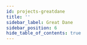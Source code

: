 ```yaml
---
id: projects-greatdane
title: ''
sidebar_label: Great Dane
sidebar_position: 6
hide_table_of_contents: true
---
```




<Banner
  goalStatement={configs.greatdane.goal_statement}
  projectTags={configs.greatdane.project_tags}
/>

<Tabs>
  <TabItem value="summary" label="Summary" default>
    <Summary
      headline={configs.greatdane.headline}
      description={configs.greatdane.description}
      level={configs.greatdane.level_of_difficulty}
      roles={configs.greatdane.roles}
    />
  </TabItem>
  <TabItem value="updates" label="Updates" default>
    <Updates />
  </TabItem>
  <TabItem value="contributors" label="Contributors">
    <Contributors />
  </TabItem>
</Tabs>
